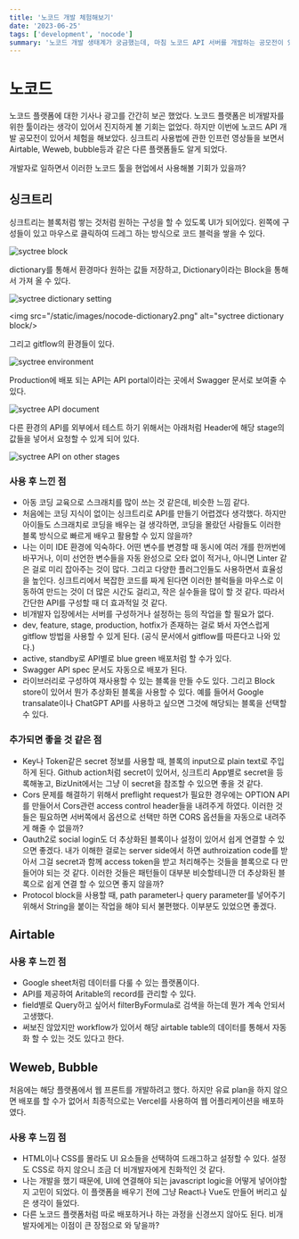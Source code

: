 ```yaml
---
title: '노코드 개발 체험해보기'
date: '2023-06-25'
tags: ['development', 'nocode']
summary: '노코드 개발 생태계가 궁금했는데, 마침 노코드 API 서버를 개발하는 공모전이 있어서 참가했다. SyncTree로 API를 개발하고, Airtable을 데이터베이스로 사용하였다. Front는 Weweb이나 Bubble로 작성하려고 했으나, 유료 plan에서만 deploy가 가능하여 vercel에서 간단하게 react SPA를 배포했다.'
---
```


# 노코드

노코드 플랫폼에 대한 기사나 광고를 간간히 보곤 했었다. 노코드 플랫폼은 비개발자를 위한 툴이라는 생각이 있어서 진지하게 볼 기회는 없었다. 하지만 이번에 노코드 API 개발 공모전이 있어서 체험을 해보았다. 싱크트리 사용법에 관한 인프런 영상들을 보면서 Airtable, Weweb, bubble등과 같은 다른 플랫폼들도 알게 되었다.

개발자로 일하면서 이러한 노코드 툴을 현업에서 사용해볼 기회가 있을까?

## 싱크트리

싱크트리는 블록처럼 쌓는 것처럼 원하는 구성을 할 수 있도록 UI가 되어있다. 왼쪽에 구성들이 있고 마우스로 클릭하여 드레그 하는 방식으로 코드 블럭을 쌓을 수 있다.

<img src="/static/images/nocode-block.png" alt="syctree block" />

dictionary를 통해서 환경마다 원하는 값들 저장하고, Dictionary이라는 Block을 통해서 가져 올 수 있다.

<img src="/static/images/nocode-dictionary1.png" alt="syctree dictionary setting" />

<img src="/static/images/nocode-dictionary2.png" alt="syctree dictionary block/>

그리고 gitflow의 환경들이 있다.

<img src="/static/images/nocode-environment.png" alt="syctree environment" />

Production에 배포 되는 API는 API portal이라는 곳에서 Swagger 문서로 보여줄 수 있다.

<img src="/static/images/nocode-api-document.png" alt="syctree API document" />

다른 환경의 API를 외부에서 테스트 하기 위해서는 아래처럼 Header에 해당 stage의 값들을 넣어서 요청할 수 있게 되어 있다.

<img src="/static/images/nocode-test-env.png" alt="syctree API on other stages" />

### 사용 후 느낀 점

- 아동 코딩 교육으로 스크래치를 많이 쓰는 것 같은데, 비슷한 느낌 같다.
- 처음에는 코딩 지식이 없이는 싱크트리로 API를 만들기 어렵겠다 생각했다. 하지만 아이들도 스크래치로 코딩을 배우는 걸 생각하면, 코딩을 몰랐던 사람들도 이러한 블록 방식으로 빠르게 배우고 활용할 수 있지 않을까?
- 나는 이미 IDE 환경에 익숙하다. 어떤 변수를 변경할 때 동시에 여러 개를 한꺼번에 바꾸거나, 이미 선언한 변수들을 자동 완성으로 오타 없이 적거나, 아니면 Linter 같은 걸로 미리 잡아주는 것이 많다. 그리고 다양한 플러그인들도 사용하면서 효율성을 높인다. 싱크트리에서 복잡한 코드를 짜게 된다면 이러한 블럭들을 마우스로 이동하여 만드는 것이 더 많은 시간도 걸리고, 작은 실수들을 많이 할 것 같다. 따라서 간단한 API를 구성할 때 더 효과적일 것 같다.
- 비개발자 입장에서는 서버를 구성하거나 설정하는 등의 작업을 할 필요가 없다.
- dev, feature, stage, production, hotfix가 존재하는 걸로 봐서 자연스럽게 gitflow 방법을 사용할 수 있게 된다. (공식 문서에서 gitflow를 따른다고 나와 있다.)
- active, standby로 API별로 blue green 배포처럼 할 수가 있다.
- Swagger API spec 문서도 자동으로 배포가 된다.
- 라이브러리로 구성하여 재사용할 수 있는 블록을 만들 수도 있다. 그리고 Block store이 있어서 뭔가 추상화된 블록을 사용할 수 있다. 예를 들어서 Google transalate이나 ChatGPT API를 사용하고 싶으면 그것에 해당되는 블록을 선택할 수 있다.

### 추가되면 좋을 것 같은 점

- Key나 Token같은 secret 정보를 사용할 때, 블록의 input으로 plain text로 주입하게 된다. Github action처럼 secret이 있어서, 싱크트리 App별로 secret을 등록해놓고, BizUnit에서는 그냥 이 secret을 참조할 수 있으면 좋을 것 같다.
- Cors 문제를 해결하기 위해서 preflight request가 필요한 경우에는 OPTION API를 만들어서 Cors관련 access control header들을 내려주게 하였다. 이러한 것들은 필요하면 서버쪽에서 옵션으로 선택만 하면 CORS 옵션들을 자동으로 내려주게 해줄 수 없을까?
- Oauth2로 social login도 더 추상화된 블록이나 설정이 있어서 쉽게 연결할 수 있으면 좋겠다. 내가 이해한 걸로는 server side에서 하면 authroization code를 받아서 그걸 secret과 함께 access token을 받고 처리해주는 것들을 블록으로 다 만들어야 되는 것 같다. 이러한 것들은 패턴들이 대부분 비슷할테니깐 더 추상화된 블록으로 쉽게 연결 할 수 있으면 좋지 않을까?
- Protocol block을 사용할 때, path parameter나 query parameter를 넣어주기 위해서 String을 붙이는 작업을 해야 되서 불편했다. 이부분도 있었으면 좋겠다.

## Airtable

### 사용 후 느낀 점

- Google sheet처럼 데이터를 다룰 수 있는 플랫폼이다.
- API를 제공하여 Aritable의 record를 관리할 수 있다.
- field별로 Query하고 싶어서 filterByFormula로 검색을 하는데 뭔가 계속 안되서 고생했다.
- 써보진 않았지만 workflow가 있어서 해당 airtable table의 데이터를 통해서 자동화 할 수 있는 것도 있다고 한다.

## Weweb, Bubble

처음에는 해당 플랫폼에서 웹 프론트를 개발하려고 했다. 하지만 유료 plan을 하지 않으면 배포를 할 수가 없어서 최종적으로는 Vercel를 사용하여 웹 어플리케이션을 배포하였다.

### 사용 후 느낌 점

- HTML이나 CSS를 몰라도 UI 요소들을 선택하여 드래그하고 설정할 수 있다. 설정도 CSS로 하지 않으니 조금 더 비개발자에게 친화적인 것 같다.
- 나는 개발을 했기 때문에, UI에 연결해야 되는 javascript logic을 어떻게 넣어야할지 고민이 되었다. 이 플랫폼을 배우기 전에 그냥 React나 Vue도 만들어 버리고 싶은 생각이 들었다.
- 다른 노코드 플랫폼처럼 따로 배포하거나 하는 과정을 신경쓰지 않아도 된다. 비개발자에게는 이점이 큰 장점으로 와 닿을까?
